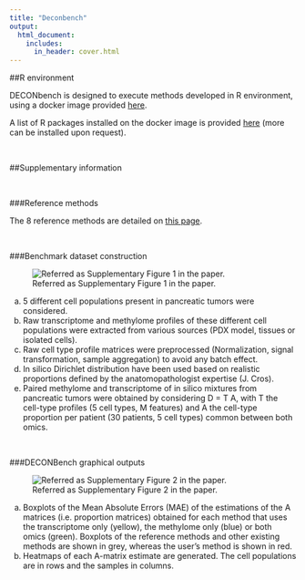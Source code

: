 ```yaml
---
title: "Deconbench"
output:
  html_document:
    includes:
      in_header: cover.html
---
```



##R environment

DECONbench is designed to execute methods developed in R environment, using a docker image provided [here](https://hub.docker.com/r/a2alexis/codalab2019). 

A list of R packages installed on the docker image is provided [here]( https://gricad-gitlab.univ-grenoble-alpes.fr/codalab/docker-recipes/tree/master/Hadaca_2019) (more can be installed upon request).

<br>

##Supplementary information

<br>

###Reference methods

The 8 reference methods are detailed on 
[this page](benchmarking_reference_methods.html).

<br>

###Benchmark dataset construction


![Referred as Supplementary Figure 1 in the paper.](pictures/supp_fig1.png)


(a) 5 different cell populations present in pancreatic tumors were considered. 
(b) Raw transcriptome and methylome profiles of these different cell populations were extracted from various sources (PDX model, tissues or isolated cells). 
(c) Raw cell type profile matrices were preprocessed (Normalization, signal transformation, sample aggregation) to avoid any batch effect. 
(d) In silico Dirichlet distribution have been used based on realistic proportions defined by the anatomopathologist expertise (J. Cros). 
(e) Paired methylome and transcriptome of in silico mixtures from pancreatic tumors were obtained by considering D = T A, with T the cell-type profiles (5 cell types, M features) and A the cell-type proportion per patient (30 patients, 5 cell types) common between both omics.  

<br>

###DECONBench graphical outputs

![Referred as Supplementary Figure 2 in the paper.](pictures/supp_fig2.png)

(a) Boxplots of the Mean Absolute Errors (MAE) of the estimations of the A matrices (i.e. proportion matrices) obtained for each method that uses the transcriptome only (yellow), the methylome only (blue) or both omics (green). Boxplots of the reference methods and other existing methods are shown in grey, whereas the user's method is shown in red. 
(b) Heatmaps of each A-matrix estimate are generated. The cell populations are in rows and the samples in columns.


